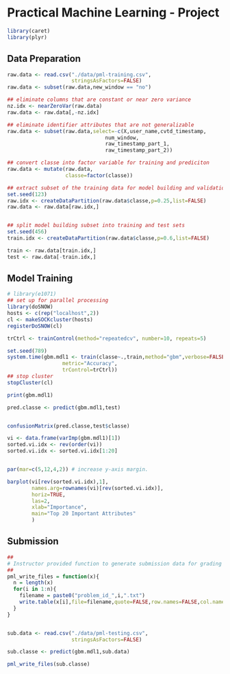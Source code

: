 Practical Machine Learning - Project
========================================================
```r
library(caret)
library(plyr)

```

Data Preparation
----------------

```r

raw.data <- read.csv("./data/pml-training.csv",
                     stringsAsFactors=FALSE)
raw.data <- subset(raw.data,new_window == "no")

## eliminate columns that are constant or near zero variance
nz.idx <- nearZeroVar(raw.data)
raw.data <- raw.data[,-nz.idx]

## eliminate identifier attributes that are not generalizable
raw.data <- subset(raw.data,select=-c(X,user_name,cvtd_timestamp,
                                num_window,
                                raw_timestamp_part_1,
                                raw_timestamp_part_2))

## convert classe into factor variable for training and prediciton
raw.data <- mutate(raw.data,
                   classe=factor(classe))

## extract subset of the training data for model building and validation
set.seed(123)
raw.idx <- createDataPartition(raw.data$classe,p=0.25,list=FALSE)
raw.data <- raw.data[raw.idx,]


## split model building subset into training and test sets
set.seed(456)
train.idx <- createDataPartition(raw.data$classe,p=0.6,list=FALSE)

train <- raw.data[train.idx,]
test <- raw.data[-train.idx,]
```


Model Training
----------
```r
# library(e1071)
## set up for parallel processing
library(doSNOW)
hosts <- c(rep("localhost",2))
cl <- makeSOCKcluster(hosts)
registerDoSNOW(cl)

trCtrl <- trainControl(method="repeatedcv", number=10, repeats=5)

set.seed(789)
system.time(gbm.mdl1 <- train(classe~.,train,method="gbm",verbose=FALSE,
                  metric="Accuracy",
                  trControl=trCtrl))
## stop cluster
stopCluster(cl)

print(gbm.mdl1)
```

```r

pred.classe <- predict(gbm.mdl1,test)


confusionMatrix(pred.classe,test$classe)

```

```r
vi <- data.frame(varImp(gbm.mdl1)[1])
sorted.vi.idx <- rev(order(vi))
sorted.vi.idx <- sorted.vi.idx[1:20]


par(mar=c(5,12,4,2)) # increase y-axis margin.

barplot(vi[rev(sorted.vi.idx),1],
        names.arg=rownames(vi)[rev(sorted.vi.idx)],
        horiz=TRUE,
        las=2,
        xlab="Importance",
        main="Top 20 Important Attributes"
        )
```


Submission
----------
```r
##
# Instructor provided function to generate submission data for grading
##
pml_write_files = function(x){
  n = length(x)
  for(i in 1:n){
    filename = paste0("problem_id_",i,".txt")
    write.table(x[i],file=filename,quote=FALSE,row.names=FALSE,col.names=FALSE)
  }
}


sub.data <- read.csv("./data/pml-testing.csv",
                     stringsAsFactors=FALSE)

sub.classe <- predict(gbm.mdl1,sub.data)

pml_write_files(sub.classe)

```


